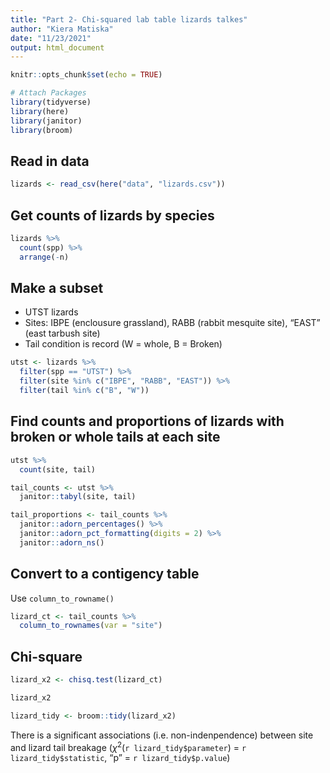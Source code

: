 ```yaml
---
title: "Part 2- Chi-squared lab table lizards talkes"
author: "Kiera Matiska"
date: "11/23/2021"
output: html_document
---
```


```r
knitr::opts_chunk$set(echo = TRUE)

# Attach Packages
library(tidyverse)
library(here)
library(janitor)
library(broom)
```

## Read in data

```r
lizards <- read_csv(here("data", "lizards.csv"))
```

## Get counts of lizards by species

```r
lizards %>% 
  count(spp) %>% 
  arrange(-n)
```

## Make a subset

- UTST lizards
- Sites: IBPE (enclousure grassland), RABB (rabbit mesquite site), "EAST" (east tarbush site)
- Tail condition is record (W = whole, B = Broken)

```r
utst <- lizards %>% 
  filter(spp == "UTST") %>% 
  filter(site %in% c("IBPE", "RABB", "EAST")) %>% 
  filter(tail %in% c("B", "W"))
```

## Find counts and proportions of lizards with broken or whole tails at each site

```r
utst %>% 
  count(site, tail)
```

```r
tail_counts <- utst %>% 
  janitor::tabyl(site, tail)

tail_proportions <- tail_counts %>% 
  janitor::adorn_percentages() %>% 
  janitor::adorn_pct_formatting(digits = 2) %>% 
  janitor::adorn_ns()
```

## Convert to a contigency table

Use `column_to_rowname()`

```r
lizard_ct <- tail_counts %>% 
  column_to_rownames(var = "site")
```

## Chi-square

```r
lizard_x2 <- chisq.test(lizard_ct)

lizard_x2

lizard_tidy <- broom::tidy(lizard_x2)
```

There is a significant associations (i.e. non-indenpendence) between site and lizard tail breakage ($\chi$^2^(`r lizard_tidy$parameter`) = `r lizard_tidy$statistic`, "p" = `r lizard_tidy$p.value`)
